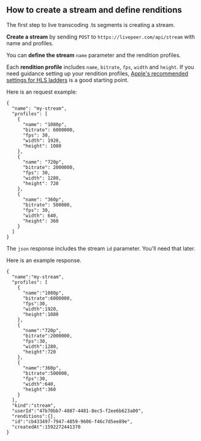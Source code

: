 
<DocsLayout>

## How to create a stream and define renditions

The first step to live transcoding .ts segments is creating a stream.

**Create a stream** by sending `POST` to `https://livepeer.com/api/stream` with name and profiles.

You can **define the stream** `name` parameter and the rendition profiles. 

Each **rendition profile** includes `name`, `bitrate`, `fps`, `width` and `height`. If you need guidance setting up your rendition profiles, [Apple's recommended settings for HLS ladders](https://developer.apple.com/documentation/http_live_streaming/hls_authoring_specification_for_apple_devices) is a good starting point.

Here is an request example:

```
{
  "name": "my-stream",
  "profiles": [
    {
      "name": "1080p",
      "bitrate": 6000000,
      "fps": 30,
      "width": 1920,
      "height": 1080
    },
    {
      "name": "720p",
      "bitrate": 2000000,
      "fps": 30,
      "width": 1280,
      "height": 720
    },
    {
      "name": "360p",
      "bitrate": 500000,
      "fps": 30,
      "width": 640,
      "height": 360
    }
  ]
}
```

The `json` response includes the stream `id` parameter. You'll need that later.

Here is an example response.

```
{
  "name":"my-stream",
  "profiles": [
    {
      "name":"1080p",
      "bitrate":6000000,
      "fps":30,
      "width":1920,
      "height":1080
    },
    {
      "name":"720p",
      "bitrate":2000000,
      "fps":30,
      "width":1280,
      "height":720
    },
    {
      "name":"360p",
      "bitrate":500000,
      "fps":30,
      "width":640,
      "height":360
    }
  ],
  "kind":"stream",
  "userId":"47b70bb7-4887-4481-8ec5-f2ee6b623a00",
  "renditions":{},
  "id":"cb433497-7947-4859-9606-f46c7d5ee89e",
  "createdAt":1592272441370
}
```

</DocsLayout>